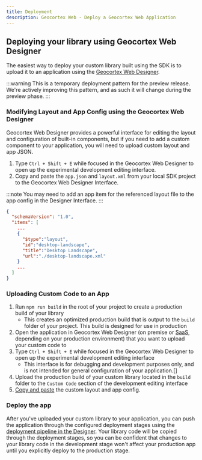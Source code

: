```yaml
---
title: Deployment
description: Geocortex Web - Deploy a Geocortex Web Application
---
```


## Deploying your library using Geocortex Web Designer

The easiest way to deploy your custom library built using the SDK is to upload it to an application using the [Geocortex Web Designer](https://apps.geocortex.com/webviewer/designer/).

:::warning
This is a temporary deployment pattern for the preview release. We're actively improving this pattern, and as such it will change during the preview phase.
:::

### Modifying Layout and App Config using the Geocortex Web Designer

<!-- TODO - update this sentence once information on the designer schema is available -->

Geocortex Web Designer provides a powerful interface for editing the layout and configuration of built-in components, but if you need to add a custom component to your application, you will need to upload custom layout and app JSON.

1. Type `Ctrl + Shift + E` while focused in the Geocortex Web Designer to open up the experimental development editing interface.
1. Copy and paste the `app.json` and `layout.xml` from your local SDK project to the Geocortex Web Designer Interface.

:::note
You may need to add an app item for the referenced layout file to the app config in the Designer Interface.
:::

```json
{
  "schemaVersion": "1.0",
  "items": [
    ...
    {
      "$type":"layout",
      "id":"desktop-landscape",
      "title":"Desktop Landscape",
      "url":"./desktop-landscape.xml"
    }
    ...
  ]
}
```

### Uploading Custom Code to an App

1. Run `npm run build` in the root of your project to create a production build of your library
    - This creates an optimized production build that is output to the `build` folder of your project. This build is designed for use in production
1. Open the application in Geocortex Web Designer (on premise or [SaaS](https://apps.geocortex.com/webviewer/designer/), depending on your production environment) that you want to upload your custom code to
1. Type `Ctrl + Shift + E` while focused in the Geocortex Web Designer to open up the experimental development editing interface
    - This interface is for debugging and development purposes only, and is not intended for general configuration of your application.[]
1. Upload the production build of your custom library located in the `build` folder to the `Custom Code` section of the development editing interface
1. [Copy and paste](#modifying-layout-and-app-config-using-the-geocortex-web-designer) the custom layout and app config.

### Deploy the app

After you've uploaded your custom library to your application, you can push the application through the configured deployment stages using the [deployment pipeline in the Designer](https://docs.geocortex.com/webviewer/latest/admin-help/Default.htm#gwv/deploy-an-app.htm%3FTocPath%3DApps%7CDeploy%2520an%2520App%7C_____0). Your library code will be copied through the deployment stages, so you can be confident that changes to your library code in the development stage won't affect your production app until you explicitly deploy to the production stage.

